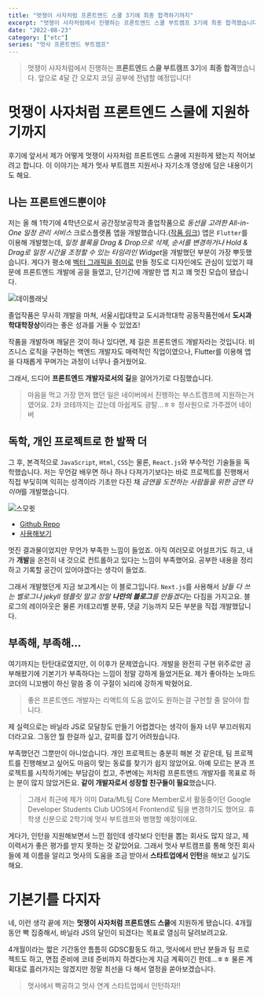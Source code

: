 ```yaml
---
title: "멋쟁이 사자처럼 프론트엔드 스쿨 3기에 최종 합격하기까지"
excerpt: "멋쟁이 사자처럼에서 진행하는 프론트엔드 스쿨 부트캠프 3기에 최종 합격했습니다. 앞으로 4달 간 오로지 코딩 공부에 전념할 예정입니다!"
date: "2022-08-23"
category: ["etc"]
series: "멋사 프론트엔드 부트캠프"
---
```


> 멋쟁이 사자처럼에서 진행하는 **프론트엔드 스쿨 부트캠프 3기**에 **최종 합격**했습니다. 앞으로 4달 간 오로지 코딩 공부에 전념할 예정입니다!

# 멋쟁이 사자처럼 프론트엔드 스쿨에 지원하기까지

후기에 앞서서 제가 어떻게 멋쟁이 사자처럼 프론트엔드 스쿨에 지원하게 됐는지 적어보려고 합니다. 이 이야기는 제가 멋사 부트캠프 지원서나 자기소개 영상에 담은 내용이기도 해요.

## 나는 프론트엔드뿐이야

저는 올 해 1학기에 4학년으로서 공간정보공학과 졸업작품으로 _동선을 고려한 All-in-One 일정 관리 서비스_ 크로스플랫폼 앱을 개발했습니다.([작품 링크](https://uos-urbanscience.org/archives/uos_portfolio/%eb%8f%99%ec%84%a0%ec%9d%84-%ea%b3%a0%eb%a0%a4%ed%95%9c-all-in-one-%ec%9d%bc%ec%a0%95-%ec%8a%a4%ec%bc%80%ec%a4%84%eb%a7%81-%ec%84%9c%eb%b9%84%ec%8a%a4)) 앱은 `Flutter`를 이용해 개발했는데, *일정 블록을 Drag & Drop으로 삭제, 순서를 변경하거나 Hold & Drag로 일정 시간을 조정할 수 있는 타임라인 Widget*을 개발했던 부분이 가장 뿌듯했습니다. 게다가 평소에 [벡터 그래픽을 취미로](https://1drv.ms/u/s!AuUWTcQUIRa42Tzo1RvxZDxGLnDg?e=WgNLnp) 만들 정도로 디자인에도 관심이 있었기 때문에 프론트엔드 개발에 공을 들였고, 단기간에 개발한 앱 치고 꽤 멋진 모습이 됐습니다.

![데이플래닛](/static/img/멋쟁이_사자처럼_프론트엔드_스쿨_3기_최종합격_후기/데이플래닛.jpg)

졸업작품은 무사히 개발을 마쳐, 서울시립대학교 도시과학대학 공동작품전에서 **도시과학대학장상**이라는 좋은 성과를 거둘 수 있었죠!

작품을 개발하며 깨달은 것이 하나 있다면, 제 길은 프론트엔드 개발자라는 것입니다. 비즈니스 로직을 구현하는 백엔드 개발자도 매력적인 직업이였으나, Flutter를 이용해 앱을 다채롭게 꾸며가는 과정이 너무나 즐거웠어요.

그래서, 드디어 **프론트엔드 개발자로서의 길**을 걸어가기로 다짐했습니다.

> 마음을 먹고 가장 먼저 했던 일은 네이버에서 진행하는 부스트캠프에 지원하는거였어요. 2차 코테까지는 갔는데 아쉽게도 광탈...ㅎㅎ 정사원으로 가주겠어 네이버

## 독학, 개인 프로젝트로 한 발짝 더

그 후, 본격적으로 `JavaScript`, `Html`, `CSS`는 물론, `React.js`와 부수적인 기술들을 독학했습니다. 저는 무언갈 배우면 하나 하나 다져가기보다는 바로 프로젝트를 진행해서 직접 부딪히며 익히는 성격이라 기초만 다진 채 *금연을 도전하는 사람들을 위한 금연 타이머*를 개발했습니다.

![스모큇](/static/img/멋쟁이_사자처럼_프론트엔드_스쿨_3기_최종합격_후기/스모큇.png)

- [Github Repo](https://github.com/custardcream98/smoquit)
- [사용해보기](https://custardcream98.github.io/smoquit/)

멋진 결과물이었지만 무언가 부족한 느낌이 들었죠. 아직 여러모로 어설프기도 하고, 내가 **개발**을 온전히 내 것으로 컨트롤하고 있다는 느낌이 부족했어요. 공부한 내용을 정리하고 기록할 공간이 있어야겠다는 생각이 들었죠.

그래서 개발했던게 지금 보고계시는 이 블로그입니다. `Next.js`를 사용해서 *남들 다 쓰는 벨로그나 jekyll 템플릿 말고 정말 **나만의 블로그**를 만들겠다*는 다짐을 가지고요. 블로그의 레이아웃은 물론 카테고리별 분류, 댓글 기능까지 모든 부분을 직접 개발했답니다.

## 부족해, 부족해...

여기까지는 탄탄대로였지만, 이 이후가 문제였습니다. 개발을 완전히 구현 위주로만 공부해왔기에 기본기가 부족하다는 느낌이 정말 강하게 들었거든요. 제가 좋아하는 노마드 코더의 니꼬쌤이 하신 말씀 중 이 구절이 뇌리에 강하게 박혔어요.

> 좋은 프론트엔드 개발자는 리액트의 도움 없이도 원하는걸 구현할 줄 알아야 합니다.

제 실력으로는 바닐라 JS로 모달창도 만들기 어렵겠다는 생각이 들자 너무 부끄러워지더라고요. 그동안 뭘 한걸까 싶고, 갈피를 잡기 어려웠습니다.

부족했던건 그뿐만이 아니었습니다. 개인 프로젝트는 충분히 해본 것 같은데, 팀 프로젝트를 진행해보고 싶어도 마음이 맞는 동료를 찾기가 쉽지 않았어요. 아예 모르는 분과 프로젝트를 시작하기에는 부담감이 컸고, 주변에는 저처럼 프론트엔드 개발자를 목표로 하는 분이 많지 않았거든요. **같이 개발자로서 성장할 친구들이 필요**했습니다.

> 그래서 최근에 제가 이미 Data/ML팀 Core Member로서 활동중이던 Google Developer Students Club UOS에서 Frontend로 팀을 변경하기도 했어요. 휴학생 신분으로 2학기에 멋사 부트캠프와 병행할 예정이에요.

게다가, 인턴을 지원해보면서 느낀 점인데 생각보다 인턴을 뽑는 회사도 많지 않고, 제 이력서가 좋은 평가를 받지 못하는 것 같았어요. 그래서 멋사 부트캠프를 통해 멋진 회사들에 제 이름을 알리고 멋사의 도움을 조금 받아서 **스타트업에서 인턴**을 해보고 싶기도 해요.

# 기본기를 다지자

네, 이런 생각 끝에 저는 **멋쟁이 사자처럼 프론트엔드 스쿨**에 지원하게 됐습니다. 4개월동안 빡 집중해서, 바닐라 JS의 달인이 되겠다는 목표로 열심히 달려보려고요.

4개월이라는 짧은 기간동안 틈틈히 GDSC활동도 하고, 멋사에서 만난 분들과 팀 프로젝트도 하고, 면접 준비에 코테 준비까지 하겠다는게 지금 계획이긴 한데...ㅎㅎ 물론 계획대로 흘러가지는 않겠지만 정말 최선을 다 해서 열정을 쏟아보겠습니다.

> 멋사에서 빡공하고 멋사 연계 스타트업에서 인턴하자!!
